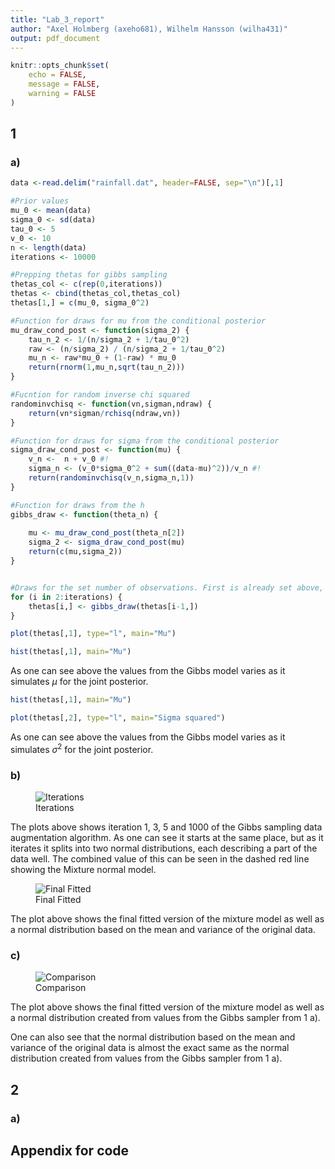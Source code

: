 ```yaml
---
title: "Lab_3_report"
author: "Axel Holmberg (axeho681), Wilhelm Hansson (wilha431)"
output: pdf_document
---
```


```r
knitr::opts_chunk$set(
	echo = FALSE,
	message = FALSE,
	warning = FALSE
)
```

## 1

### a)

```r
data <-read.delim("rainfall.dat", header=FALSE, sep="\n")[,1]

#Prior values
mu_0 <- mean(data)
sigma_0 <- sd(data)
tau_0 <- 5
v_0 <- 10
n <- length(data)
iterations <- 10000 

#Prepping thetas for gibbs sampling
thetas_col <- c(rep(0,iterations))
thetas <- cbind(thetas_col,thetas_col)
thetas[1,] = c(mu_0, sigma_0^2)

#Function for draws for mu from the conditional posterior
mu_draw_cond_post <- function(sigma_2) {
	tau_n_2 <- 1/(n/sigma_2 + 1/tau_0^2)    
	raw <- (n/sigma_2) / (n/sigma_2 + 1/tau_0^2)
	mu_n <- raw*mu_0 + (1-raw) * mu_0
	return(rnorm(1,mu_n,sqrt(tau_n_2)))
}

#Fucntion for random inverse chi squared
randominvchisq <- function(vn,sigman,ndraw) {
	return(vn*sigman/rchisq(ndraw,vn))
}

#Function for draws for sigma from the conditional posterior
sigma_draw_cond_post <- function(mu) {
	v_n <-  n + v_0 #!
	sigma_n <- (v_0*sigma_0^2 + sum((data-mu)^2))/v_n #!
	return(randominvchisq(v_n,sigma_n,1))
}

#Function for draws from the h
gibbs_draw <- function(theta_n) {
	
	mu <- mu_draw_cond_post(theta_n[2])
	sigma_2 <- sigma_draw_cond_post(mu)
	return(c(mu,sigma_2))
}


#Draws for the set number of observations. First is already set above, hence we start at 2
for (i in 2:iterations) {
	thetas[i,] <- gibbs_draw(thetas[i-1,])
}

plot(thetas[,1], type="l", main="Mu")

hist(thetas[,1], main="Mu")
```

As one can see above the values from the Gibbs model varies as it simulates $\mu$ for the joint posterior.


```r

hist(thetas[,1], main="Mu")

plot(thetas[,2], type="l", main="Sigma squared")
```

As one can see above the values from the Gibbs model varies as it simulates $\sigma^2$ for the joint posterior.


### b)

![Iterations](Mix_Norm_Model.png)

The plots above shows iteration 1, 3, 5 and 1000 of the Gibbs sampling data augmentation algorithm. As one can see it starts at the same place, but as it iterates it splits into two normal distributions, each describing a part of the data well. The combined value of this can be seen in the dashed red line showing the Mixture normal model.

![Final Fitted](Final_fitted.png)

The plot above shows the final fitted version of the mixture model as well as a normal distribution based on the mean and variance of the original data.

### c)
 
![Comparison](Comparison.png)

The plot above shows the final fitted version of the mixture model as well as a normal distribution created from values from the Gibbs sampler from 1 a).

One can also see that the normal distribution based on the mean and variance of the original data is almost the exact same as the normal distribution created from values from the Gibbs sampler from 1 a).


## 2

### a)



\newpage

## Appendix for code

```r

```

